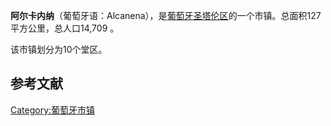 {{Infobox settlement
| official_name   = 阿尔卡内纳
| native_name     = 
| settlement_type = [[市镇_(葡萄牙)|市镇]]
| image_flag      = Pt-acn1.png
| flag_alt        = 
| image_shield    = ACN.png
| shield_alt      = 
| motto           = 
| image_skyline   = 
| image_alt       =
| image_caption   = 
| pushpin_map     = <!-- Portugal -->
| pushpin_label_position  =
| pushpin_map_alt         = 
| pushpin_mapsize         = 
| pushpin_caption = 所在位置
| latd  = 39 |latm  = 28 |latNS  = N
| longd = 8 |longm = 40|longEW = W 
| coordinates_type        = region:PT_type:adm3rd
| coordinates_display     = yes
| image_map       = LocalAlcanena.svg
| map_alt         =
| map_caption     = 所在位置
| subdivision_type        = 国家
| subdivision_name        =葡萄牙语
| subdivision_type1       = 区
| subdivision_name1       = 圣塔伦区
| area_total_km2          = 127.3
| population_total        = 14,763
| population_density_km2  = 116
| population_as_of        = 
| website                 = http://www.cm-alcanena.pt
}}'''阿尔卡内纳'''（葡萄牙语：Alcanena），是[[葡萄牙|葡萄牙]][[圣塔伦区|圣塔伦区]]的一个市镇。总面积127平方公里，总人口14,709 。

该市镇划分为10个堂区。


==参考文献==
{{reflist}}

[[Category:葡萄牙市镇|Category:葡萄牙市镇]]
